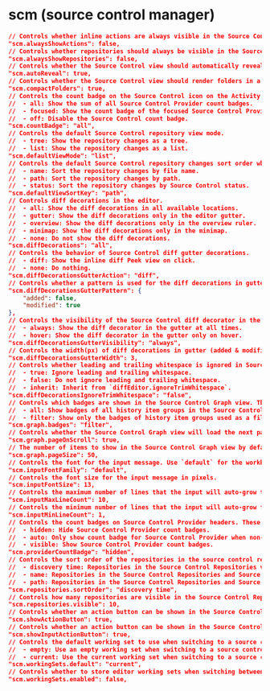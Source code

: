 
# scm (source control manager)

``` json
// Controls whether inline actions are always visible in the Source Control view.
"scm.alwaysShowActions": false,
// Controls whether repositories should always be visible in the Source Control view.
"scm.alwaysShowRepositories": false,
// Controls whether the Source Control view should automatically reveal and select files when opening them.
"scm.autoReveal": true,
// Controls whether the Source Control view should render folders in a compact form. In such a form, single child folders will be compressed in a combined tree element.
"scm.compactFolders": true,
// Controls the count badge on the Source Control icon on the Activity Bar.
//  - all: Show the sum of all Source Control Provider count badges.
//  - focused: Show the count badge of the focused Source Control Provider.
//  - off: Disable the Source Control count badge.
"scm.countBadge": "all",
// Controls the default Source Control repository view mode.
//  - tree: Show the repository changes as a tree.
//  - list: Show the repository changes as a list.
"scm.defaultViewMode": "list",
// Controls the default Source Control repository changes sort order when viewed as a list.
//  - name: Sort the repository changes by file name.
//  - path: Sort the repository changes by path.
//  - status: Sort the repository changes by Source Control status.
"scm.defaultViewSortKey": "path",
// Controls diff decorations in the editor.
//  - all: Show the diff decorations in all available locations.
//  - gutter: Show the diff decorations only in the editor gutter.
//  - overview: Show the diff decorations only in the overview ruler.
//  - minimap: Show the diff decorations only in the minimap.
//  - none: Do not show the diff decorations.
"scm.diffDecorations": "all",
// Controls the behavior of Source Control diff gutter decorations.
//  - diff: Show the inline diff Peek view on click.
//  - none: Do nothing.
"scm.diffDecorationsGutterAction": "diff",
// Controls whether a pattern is used for the diff decorations in gutter.
"scm.diffDecorationsGutterPattern": {
    "added": false,
    "modified": true
},
// Controls the visibility of the Source Control diff decorator in the gutter.
//  - always: Show the diff decorator in the gutter at all times.
//  - hover: Show the diff decorator in the gutter only on hover.
"scm.diffDecorationsGutterVisibility": "always",
// Controls the width(px) of diff decorations in gutter (added & modified).
"scm.diffDecorationsGutterWidth": 3,
// Controls whether leading and trailing whitespace is ignored in Source Control diff gutter decorations.
//  - true: Ignore leading and trailing whitespace.
//  - false: Do not ignore leading and trailing whitespace.
//  - inherit: Inherit from `diffEditor.ignoreTrimWhitespace`.
"scm.diffDecorationsIgnoreTrimWhitespace": "false",
// Controls which badges are shown in the Source Control Graph view. The badges are shown on the right side of the graph indicating the names of history item groups.
//  - all: Show badges of all history item groups in the Source Control Graph view.
//  - filter: Show only the badges of history item groups used as a filter in the Source Control Graph view.
"scm.graph.badges": "filter",
// Controls whether the Source Control Graph view will load the next page of items when you scroll to the end of the list.
"scm.graph.pageOnScroll": true,
// The number of items to show in the Source Control Graph view by default and when loading more items.
"scm.graph.pageSize": 50,
// Controls the font for the input message. Use `default` for the workbench user interface font family, `editor` for the `editor.fontFamily`'s value, or a custom font family.
"scm.inputFontFamily": "default",
// Controls the font size for the input message in pixels.
"scm.inputFontSize": 13,
// Controls the maximum number of lines that the input will auto-grow to.
"scm.inputMaxLineCount": 10,
// Controls the minimum number of lines that the input will auto-grow from.
"scm.inputMinLineCount": 1,
// Controls the count badges on Source Control Provider headers. These headers appear in the Source Control view when there is more than one provider or when the `scm.alwaysShowRepositories` setting is enabled, and in the Source Control Repositories view.
//  - hidden: Hide Source Control Provider count badges.
//  - auto: Only show count badge for Source Control Provider when non-zero.
//  - visible: Show Source Control Provider count badges.
"scm.providerCountBadge": "hidden",
// Controls the sort order of the repositories in the source control repositories view.
//  - discovery time: Repositories in the Source Control Repositories view are sorted by discovery time. Repositories in the Source Control view are sorted in the order that they were selected.
//  - name: Repositories in the Source Control Repositories and Source Control views are sorted by repository name.
//  - path: Repositories in the Source Control Repositories and Source Control views are sorted by repository path.
"scm.repositories.sortOrder": "discovery time",
// Controls how many repositories are visible in the Source Control Repositories section. Set to 0, to be able to manually resize the view.
"scm.repositories.visible": 10,
// Controls whether an action button can be shown in the Source Control view.
"scm.showActionButton": true,
// Controls whether an action button can be shown in the Source Control input.
"scm.showInputActionButton": true,
// Controls the default working set to use when switching to a source control history item group that does not have a working set.
//  - empty: Use an empty working set when switching to a source control history item group that does not have a working set.
//  - current: Use the current working set when switching to a source control history item group that does not have a working set.
"scm.workingSets.default": "current",
// Controls whether to store editor working sets when switching between source control history item groups.
"scm.workingSets.enabled": false,
```